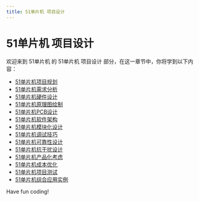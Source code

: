 ```yaml
---
title: 51单片机 项目设计
---
```


# 51单片机 项目设计

欢迎来到 51单片机 的 51单片机 项目设计 部分，在这一章节中，你将学到以下内容：

- [51单片机项目规划](./0-51-mcu-project-planning.mdx)
- [51单片机需求分析](./1-51-mcu-requirements-analysis.mdx)
- [51单片机硬件设计](./2-51-mcu-hardware-design.mdx)
- [51单片机原理图绘制](./3-51-scm-schematic-drawing.mdx)
- [51单片机PCB设计](./4-51-mcu-pcb-design.mdx)
- [51单片机软件架构](./5-51-mcu-software-architecture.mdx)
- [51单片机模块化设计](./6-51-mcu-modular-design.mdx)
- [51单片机调试技巧](./7-51-microcontroller-debugging-skills.mdx)
- [51单片机可靠性设计](./8-51-mcu-reliability-design.mdx)
- [51单片机抗干扰设计](./9-51-mcu-anti-interference-design.mdx)
- [51单片机产品化考虑](./10-51-mcu-productization-considerations.mdx)
- [51单片机成本优化](./11-51-mcu-cost-optimization.mdx)
- [51单片机项目测试](./12-51-single-chip-microcomputer-project-test.mdx)
- [51单片机综合应用实例](./13-51-mcu-comprehensive-application-examples.mdx)

Have fun coding!